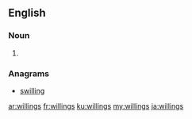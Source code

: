 ==English==

===Noun===
{{head|en|plural}}

# {{plural of|willing|lang=en}}

===Anagrams===
* [[swilling#English|swilling]]

[[ar:willings]]
[[fr:willings]]
[[ku:willings]]
[[my:willings]]
[[ja:willings]]
